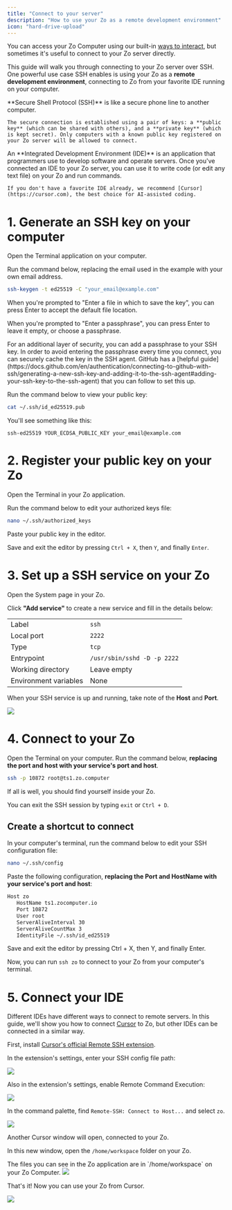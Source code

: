 ```yaml
---
title: "Connect to your server"
description: "How to use your Zo as a remote development environment"
icon: "hard-drive-upload"
---
```


You can access your Zo Computer using our built-in [ways to interact](/interactions), but sometimes it's useful to connect to your Zo server directly.

This guide will walk you through connecting to your Zo server over SSH. One powerful use case SSH enables is using your Zo as a **remote development environment**, connecting to Zo from your favorite IDE running on your computer.

<AccordionGroup>
  <Accordion title="What is SSH?">
    **Secure Shell Protocol (SSH)** is like a secure phone line to another computer.

    The secure connection is established using a pair of keys: a **public key** (which can be shared with others), and a **private key** (which is kept secret). Only computers with a known public key registered on your Zo server will be allowed to connect.

  </Accordion>
  <Accordion title="What's an IDE?">
    An **Integrated Development Environment (IDE)** is an application that programmers use to develop software and operate servers. Once you've connected an IDE to your Zo server, you can use it to write code (or edit any text file) on your Zo and run commands.

    If you don't have a favorite IDE already, we recommend [Cursor](https://cursor.com), the best choice for AI-assisted coding.

  </Accordion>
</AccordionGroup>

# 1. Generate an SSH key on your computer

Open the Terminal application on your computer.

Run the command below, replacing the email used in the example with your own email address.

```sh
ssh-keygen -t ed25519 -C "your_email@example.com"
```

When you're prompted to "Enter a file in which to save the key", you can press Enter to accept the default file location.

When you're prompted to "Enter a passphrase", you can press Enter to leave it empty, or choose a passphrase.

<Accordion title="Working with SSH key passphrases">
  For an additional layer of security, you can add a passphrase to your SSH key. In order to avoid entering the
  passphrase every time you connect, you can securely cache the key in the SSH agent. GitHub has a [helpful
  guide](https://docs.github.com/en/authentication/connecting-to-github-with-ssh/generating-a-new-ssh-key-and-adding-it-to-the-ssh-agent#adding-your-ssh-key-to-the-ssh-agent)
  that you can follow to set this up.
</Accordion>

Run the command below to view your public key:

```sh
cat ~/.ssh/id_ed25519.pub
```

You'll see something like this:

`ssh-ed25519 YOUR_ECDSA_PUBLIC_KEY your_email@example.com`

# 2. Register your public key on your Zo

Open the Terminal in your Zo application.

Run the command below to edit your authorized keys file:

```sh
nano ~/.ssh/authorized_keys
```

Paste your public key in the editor.

Save and exit the editor by pressing `Ctrl + X`, then `Y`, and finally `Enter`.

# 3. Set up a SSH service on your Zo

Open the System page in your Zo.

Click **"Add service"** to create a new service and fill in the details below:

|                       |                             |
| --------------------- | --------------------------- |
| Label                 | `ssh`                       |
| Local port            | `2222`                      |
| Type                  | `tcp`                       |
| Entrypoint            | `/usr/sbin/sshd -D -p 2222` |
| Working directory     | Leave empty                 |
| Environment variables | None                        |

When your SSH service is up and running, take note of the **Host** and **Port**.

<Frame caption="An SSH service with port 10872 and host ts1.zocomputer.io">
  <img className="block" src="/screenshots/ssh-service-running.png" />
</Frame>

# 4. Connect to your Zo

Open the Terminal on your computer. Run the command below, **replacing the port and host with your service's port and host**.

```sh
ssh -p 10872 root@ts1.zo.computer
```

If all is well, you should find yourself inside your Zo.

You can exit the SSH session by typing `exit` or `Ctrl + D`.

## Create a shortcut to connect

In your computer's terminal, run the command below to edit your SSH configuration file:

```sh
nano ~/.ssh/config
```

Paste the following configuration, **replacing the **Port** and **HostName** with your service's port and host**:

```sh
Host zo
   HostName ts1.zocomputer.io
   Port 10872
   User root
   ServerAliveInterval 30
   ServerAliveCountMax 3
   IdentityFile ~/.ssh/id_ed25519
```

Save and exit the editor by pressing Ctrl + X, then Y, and finally Enter.

Now, you can run `ssh zo` to connect to your Zo from your computer's terminal.

# 5. Connect your IDE

Different IDEs have different ways to connect to remote servers. In this guide, we'll show you how to connect [Cursor](https://cursor.com) to Zo, but other IDEs can be connected in a similar way.

First, install [Cursor's official Remote SSH extension](https://marketplace.cursorapi.com/items/?itemName=anysphere.remote-ssh).

In the extension's settings, enter your SSH config file path:

<Frame>
  <img className="block" src="/screenshots/ssh-cursor-config.png" />
</Frame>

Also in the extension's settings, enable Remote Command Execution:

<Frame>
  <img className="block" src="/screenshots/ssh-cursor-command.png" />
</Frame>

In the command palette, find `Remote-SSH: Connect to Host...` and select `zo`.

<Frame>
  <img className="block" src="/screenshots/ssh-cursor-connect.png" />
</Frame>

Another Cursor window will open, connected to your Zo.

In this new window, open the `/home/workspace` folder on your Zo.

<Accordion title="Why /home/workspace?">
  The files you can see in the Zo application are in `/home/workspace` on your Zo Computer.
</Accordion>

<Frame>
  <img className="block" src="/screenshots/ssh-cursor-workspace.png" />
</Frame>

That's it! Now you can use your Zo from Cursor.

<Frame>
  <img className="block" src="/screenshots/ssh-cursor-done.png" />
</Frame>
